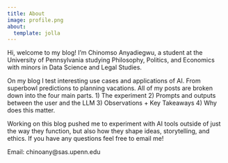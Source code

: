 ```yaml
---
title: About
image: profile.png
about:
  template: jolla
---
```


Hi, welcome to my blog! I’m Chinomso Anyadiegwu, a student at the University of Pennsylvania studying Philosophy, Politics, and Economics with minors in Data Science and Legal Studies. 

On my blog I test interesting use cases and applications of AI. From superbowl predictions to planning vacations. All of my posts are broken down into the four main parts. 1) The experiment 2) Prompts and outputs between the user and the LLM 3) Observations + Key Takeaways 4) Why does this matter.

Working on this blog pushed me to experiment with AI tools outside of just the way they function, but also how they shape ideas, storytelling, and ethics. If you have any questions feel free to email me!

Email: chinoany@sas.upenn.edu

